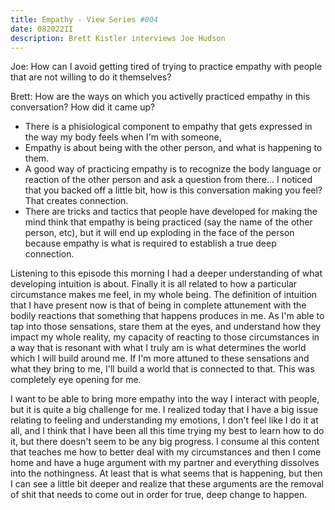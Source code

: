 ```yaml
---
title: Empathy - View Series #004
date: 082022II
description: Brett Kistler interviews Joe Hudson
---
```


Joe: How can I avoid getting tired of trying to practice empathy with people that are not willing to do it themselves?

Brett: How are the ways on which you activelly practiced empathy in this conversation? How did it came up?

- There is a phisiological component to empathy that gets expressed in the way my body feels when I'm with someone,
- Empathy is about being with the other person, and what is happening to them.
- A good way of practicing empathy is to recognize the body language or reaction of the other person and ask a question from there... I noticed that you backed off a little bit, how is this conversation making you feel? That creates connection.
- There are tricks and tactics that people have developed for making the mind think that empathy is being practiced (say the name of the other person, etc), but it will end up exploding in the face of the person because empathy is what is required to establish a true deep connection.

Listening to this episode this morning I had a deeper understanding of what developing intuition is about. Finally it is all related to how a particular circumstance makes me feel, in my whole being. The definition of intuition that I have present now is that of being in complete attunement with the bodily reactions that something that happens produces in me. As I'm able to tap into those sensations, stare them at the eyes, and understand how they impact my whole reality, my capacity of reacting to those circumstances in a way that is resonant with what I truly am is what determines the world which I will build around me. If I'm more attuned to these sensations and what they bring to me, I'll build a world that is connected to that. This was completely eye opening for me.

I want to be able to bring more empathy into the way I interact with people, but it is quite a big challenge for me. I realized today that I have a big issue relating to feeling and understanding my emotions, I don't feel like I do it at all, and I think that I have been all this time trying my best to learn how to do it, but there doesn't seem to be any big progress. I consume al this content that teaches me how to better deal with my circumstances and then I come home and have a huge argument with my partner and everything dissolves into the nothingness. At least that is what seems that is happening, but then I can see a little bit deeper and realize that these arguments are the removal of shit that needs to come out in order for true, deep change to happen.
